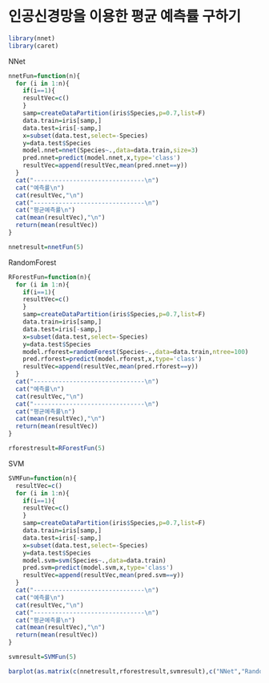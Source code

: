 # 인공신경망을 이용한 평균 예측률 구하기

```r
library(nnet)
library(caret)
```

NNet

```r
nnetFun=function(n){
  for (i in 1:n){
    if(i==1){
    resultVec=c()
    }
    samp=createDataPartition(iris$Species,p=0.7,list=F)
    data.train=iris[samp,]
    data.test=iris[-samp,]
    x=subset(data.test,select=-Species)
    y=data.test$Species
    model.nnet=nnet(Species~.,data=data.train,size=3)
    pred.nnet=predict(model.nnet,x,type='class')
    resultVec=append(resultVec,mean(pred.nnet==y))
  }
  cat("-------------------------------\n")
  cat("예측률\n")
  cat(resultVec,"\n")
  cat("-------------------------------\n")
  cat("평균예측률\n")
  cat(mean(resultVec),"\n")
  return(mean(resultVec))
}
```

```r
nnetresult=nnetFun(5)
```

RandomForest

```r
RForestFun=function(n){
  for (i in 1:n){
    if(i==1){
    resultVec=c()
    }
    samp=createDataPartition(iris$Species,p=0.7,list=F)
    data.train=iris[samp,]
    data.test=iris[-samp,]
    x=subset(data.test,select=-Species)
    y=data.test$Species
    model.rforest=randomForest(Species~.,data=data.train,ntree=100)
    pred.rforest=predict(model.rforest,x,type='class')
    resultVec=append(resultVec,mean(pred.rforest==y))
  }
  cat("-------------------------------\n")
  cat("예측률\n")
  cat(resultVec,"\n")
  cat("-------------------------------\n")
  cat("평균예측률\n")
  cat(mean(resultVec),"\n")
  return(mean(resultVec))
}
```

```r
rforestresult=RForestFun(5)
```

SVM

```r
SVMFun=function(n){
  resultVec=c()
  for (i in 1:n){
    if(i==1){
    resultVec=c()
    }
    samp=createDataPartition(iris$Species,p=0.7,list=F)
    data.train=iris[samp,]
    data.test=iris[-samp,]
    x=subset(data.test,select=-Species)
    y=data.test$Species
    model.svm=svm(Species~.,data=data.train)
    pred.svm=predict(model.svm,x,type='class')
    resultVec=append(resultVec,mean(pred.svm==y))
  }
  cat("-------------------------------\n")
  cat("예측률\n")
  cat(resultVec,"\n")
  cat("-------------------------------\n")
  cat("평균예측률\n")
  cat(mean(resultVec),"\n")
  return(mean(resultVec))
}
```

```r
svmresult=SVMFun(5)
```

```r
barplot(as.matrix(c(nnetresult,rforestresult,svmresult),c("NNet","RandomForest","SVM")),beside=T,xlab=)
```
